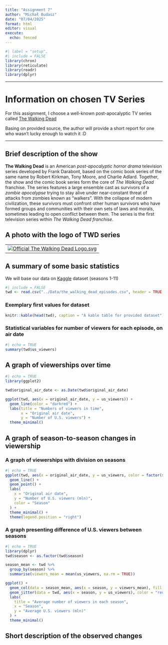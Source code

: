 ---
title: "Assignment 7"
author: "Michał Budasz"
date: "07/04/2025"
format: html
editor: visual
execute:
  echo: fenced
---

```{r}
#| label = "setup",
#| include = FALSE
library(chron)
library(reticulate)
library(readr)
library(dplyr)
```

------------------------------------------------------------------------

# Information on chosen TV Series

For this assignment, I choose a well-known post-apocalyptic TV series called [The Walking Dead](https://en.wikipedia.org/wiki/The_Walking_Dead_(TV_series))

Basing on provided source, the author will provide a short report for one who wasn't lucky enough to watch it :D

------------------------------------------------------------------------

## Brief description of the show

**The Walking Dead** is an American *post-apocalyptic horror drama* television series developed by Frank Darabont, based on the comic book series of the same name by Robert Kirkman, Tony Moore, and Charlie Adlard. Together, the show and the comic book series form the core of *The Walking Dead* franchise. The series features a large ensemble cast as survivors of a *zombie apocalypse* trying to stay alive under near-constant threat of attacks from zombies known as "walkers". With the collapse of modern civilization, these survivors must confront other human survivors who have formed groups and communities with their own sets of laws and morals, sometimes leading to open conflict between them. The series is the first television series within *The Walking Dead franchise*.

## A photo with the logo of TWD series

|                                                                                                                                                                                                            |
|------------------------------------------------------------------------|
| [![Official The Walking Dead Logo.svg](//upload.wikimedia.org/wikipedia/commons/e/ef/The_Walking_Dead_2010_logo.svg){alt="Official The Walking Dead Logo.svg"}](/wiki/File:The_Walking_Dead_2010_logo.svg) |

## A summary of some basic statistics

We will base our data on [Kaggle](https://www.kaggle.com/datasets/bcruise/the-walking-dead-episodes/data) dataset (seasons 1-11)

```{r}
#| include = FALSE
twd <- read.csv("../Data/the_walking_dead_episodes.csv", header = TRUE, sep = ",")
```

### Exemplary first values for dataset

```{r}
knitr::kable(head(twd), caption = "A kable table for provided dataset")
```

### Statistical variables for number of viewers for each episode, on air date

```{r}
#| echo = TRUE
summary(twd$us_viewers)
```

## A graph of viewerships over time

```{r}
#| echo = TRUE
library(ggplot2)

twd$original_air_date <- as.Date(twd$original_air_date)

ggplot(twd, aes(x = original_air_date, y = us_viewers)) +
  geom_line(color = "darkred") +
  labs(title = "Numbers of viewers in time",
       x = "Original air date",
       y = "Number of U.S. viewers") +
  theme_minimal()
```

## A graph of season-to-season changes in viewership

### A graph of viewerships with division on seasons

```{r}
#| echo = TRUE
ggplot(twd, aes(x = original_air_date, y = us_viewers, color = factor(season))) +
  geom_line() +
  geom_point() +
  labs(
    x = "Original air date",
    y = "Number of U.S. viewers (mln)",
    color = "Season"
  ) +
  theme_minimal() +
  theme(legend.position = "right")
```

### A graph presenting difference of U.S. viewers between seasons

```{r}
#| echo = TRUE
library(dplyr)
twd$season <- as.factor(twd$season)

season_mean <- twd %>%
  group_by(season) %>% 
  summarise(viewers_mean = mean(us_viewers, na.rm = TRUE))

ggplot() +
  geom_col(data = season_mean, aes(x = season, y = viewers_mean), fill = "darkgreen", alpha = 0.7) +
  geom_jitter(data = twd, aes(x = season, y = us_viewers), color = "red", width = 0.2, alpha = 0.6, size = 2) +
  labs(
    title = "Average number of viewers in each season",
    x = "Season",
    y = "Average U.S. viewers (mln)"
  ) +
  theme_minimal()
```

## Short description of the observed changes
